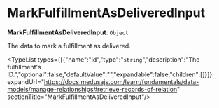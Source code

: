 
# MarkFulfillmentAsDeliveredInput

 **MarkFulfillmentAsDeliveredInput**: `Object`

The data to mark a fulfillment as delivered.

<TypeList types={[{"name":"id","type":"`string`","description":"The fulfillment's ID.","optional":false,"defaultValue":"","expandable":false,"children":[]}]} expandUrl="https://docs.medusajs.com/learn/fundamentals/data-models/manage-relationships#retrieve-records-of-relation" sectionTitle="MarkFulfillmentAsDeliveredInput"/>

